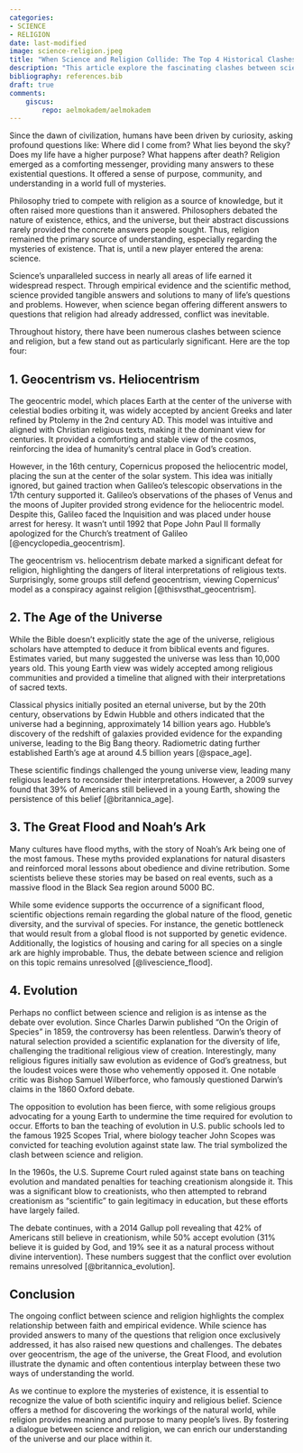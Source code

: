 ```yaml
---
categories:
- SCIENCE
- RELIGION
date: last-modified
image: science-religion.jpeg
title: "When Science and Religion Collide: The Top 4 Historical Clashes" 
description: "This article explore the fascinating clashes between science and religion throughout history, from geocentrism to evolution, and join the conversation on these thought-provoking topics."
bibliography: references.bib
draft: true
comments:
    giscus:
        repo: aelmokadem/aelmokadem
---
```



Since the dawn of civilization, humans have been driven by curiosity, asking profound questions like: Where did I come from? What lies beyond the sky? Does my life have a higher purpose? What happens after death? Religion emerged as a comforting messenger, providing many answers to these existential questions. It offered a sense of purpose, community, and understanding in a world full of mysteries.

Philosophy tried to compete with religion as a source of knowledge, but it often raised more questions than it answered. Philosophers debated the nature of existence, ethics, and the universe, but their abstract discussions rarely provided the concrete answers people sought. Thus, religion remained the primary source of understanding, especially regarding the mysteries of existence. That is, until a new player entered the arena: science.

Science's unparalleled success in nearly all areas of life earned it widespread respect. Through empirical evidence and the scientific method, science provided tangible answers and solutions to many of life's questions and problems. However, when science began offering different answers to questions that religion had already addressed, conflict was inevitable.

Throughout history, there have been numerous clashes between science and religion, but a few stand out as particularly significant. Here are the top four:

## 1. Geocentrism vs. Heliocentrism

The geocentric model, which places Earth at the center of the universe with celestial bodies orbiting it, was widely accepted by ancient Greeks and later refined by Ptolemy in the 2nd century AD. This model was intuitive and aligned with Christian religious texts, making it the dominant view for centuries. It provided a comforting and stable view of the cosmos, reinforcing the idea of humanity's central place in God's creation.

However, in the 16th century, Copernicus proposed the heliocentric model, placing the sun at the center of the solar system. This idea was initially ignored, but gained traction when Galileo's telescopic observations in the 17th century supported it. Galileo's observations of the phases of Venus and the moons of Jupiter provided strong evidence for the heliocentric model. Despite this, Galileo faced the Inquisition and was placed under house arrest for heresy. It wasn't until 1992 that Pope John Paul II formally apologized for the Church's treatment of Galileo [@encyclopedia_geocentrism].

The geocentrism vs. heliocentrism debate marked a significant defeat for religion, highlighting the dangers of literal interpretations of religious texts. Surprisingly, some groups still defend geocentrism, viewing Copernicus' model as a conspiracy against religion [@thisvsthat_geocentrism].

## 2. The Age of the Universe

While the Bible doesn't explicitly state the age of the universe, religious scholars have attempted to deduce it from biblical events and figures. Estimates varied, but many suggested the universe was less than 10,000 years old. This young Earth view was widely accepted among religious communities and provided a timeline that aligned with their interpretations of sacred texts.

Classical physics initially posited an eternal universe, but by the 20th century, observations by Edwin Hubble and others indicated that the universe had a beginning, approximately 14 billion years ago. Hubble's discovery of the redshift of galaxies provided evidence for the expanding universe, leading to the Big Bang theory. Radiometric dating further established Earth's age at around 4.5 billion years [@space_age].

These scientific findings challenged the young universe view, leading many religious leaders to reconsider their interpretations. However, a 2009 survey found that 39% of Americans still believed in a young Earth, showing the persistence of this belief [@britannica_age].

## 3. The Great Flood and Noah's Ark

Many cultures have flood myths, with the story of Noah's Ark being one of the most famous. These myths provided explanations for natural disasters and reinforced moral lessons about obedience and divine retribution. Some scientists believe these stories may be based on real events, such as a massive flood in the Black Sea region around 5000 BC.

While some evidence supports the occurrence of a significant flood, scientific objections remain regarding the global nature of the flood, genetic diversity, and the survival of species. For instance, the genetic bottleneck that would result from a global flood is not supported by genetic evidence. Additionally, the logistics of housing and caring for all species on a single ark are highly improbable. Thus, the debate between science and religion on this topic remains unresolved [@livescience_flood].

## 4. Evolution

Perhaps no conflict between science and religion is as intense as the debate over evolution. Since Charles Darwin published "On the Origin of Species" in 1859, the controversy has been relentless. Darwin's theory of natural selection provided a scientific explanation for the diversity of life, challenging the traditional religious view of creation. Interestingly, many religious figures initially saw evolution as evidence of God's greatness, but the loudest voices were those who vehemently opposed it. One notable critic was Bishop Samuel Wilberforce, who famously questioned Darwin's claims in the 1860 Oxford debate.

The opposition to evolution has been fierce, with some religious groups advocating for a young Earth to undermine the time required for evolution to occur. Efforts to ban the teaching of evolution in U.S. public schools led to the famous 1925 Scopes Trial, where biology teacher John Scopes was convicted for teaching evolution against state law. The trial symbolized the clash between science and religion.

In the 1960s, the U.S. Supreme Court ruled against state bans on teaching evolution and mandated penalties for teaching creationism alongside it. This was a significant blow to creationists, who then attempted to rebrand creationism as "scientific" to gain legitimacy in education, but these efforts have largely failed.

The debate continues, with a 2014 Gallup poll revealing that 42% of Americans still believe in creationism, while 50% accept evolution (31% believe it is guided by God, and 19% see it as a natural process without divine intervention). These numbers suggest that the conflict over evolution remains unresolved [@britannica_evolution].

## Conclusion

The ongoing conflict between science and religion highlights the complex relationship between faith and empirical evidence. While science has provided answers to many of the questions that religion once exclusively addressed, it has also raised new questions and challenges. The debates over geocentrism, the age of the universe, the Great Flood, and evolution illustrate the dynamic and often contentious interplay between these two ways of understanding the world.

As we continue to explore the mysteries of existence, it is essential to recognize the value of both scientific inquiry and religious belief. Science offers a method for discovering the workings of the natural world, while religion provides meaning and purpose to many people's lives. By fostering a dialogue between science and religion, we can enrich our understanding of the universe and our place within it.
